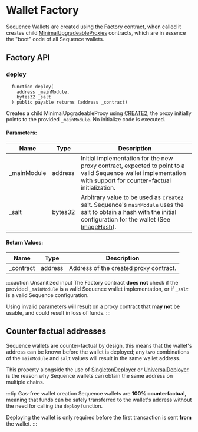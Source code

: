 # Wallet Factory

Sequence Wallets are created using the [Factory](https://github.com/0xsequence/wallet-contracts/blob/e0c5382636a88b4db4bcf0a70623355d7cd30fb4/contracts/Factory.sol) contract, when called it creates child [MinimalUpgradeableProxies](https://github.com/0xsequence/wallet-contracts/blob/e0c5382636a88b4db4bcf0a70623355d7cd30fb4/contracts/Wallet.sol) contracts, which are in essence the "boot" code of all Sequence wallets.

## Factory API

### deploy

```solidity
  function deploy(
    address _mainModule,
    bytes32 _salt
  ) public payable returns (address _contract)
```

Creates a child MinimalUpgradeableProxy using [CREATE2](https://eips.ethereum.org/EIPS/eip-1014), the proxy initially points to the provided `_mainModule`.
No initialize code is executed.

#### Parameters:

| Name        | Type    | Description                                                                                                                                                                   |
|-------------|---------|-------------------------------------------------------------------------------------------------------------------------------------------------------------------------------|
| _mainModule | address | Initial implementation for the new proxy contract, expected to point to a valid Sequence wallet implementation with support for counter-factual initialization.               |
| _salt       | bytes32 | Arbitrary value to be used as `create2` salt. Sequence's `mainModule` uses the salt to obtain a hash with the initial configuration for the wallet (See [ImageHash](#)).      |

#### Return Values:

| Name      | Type    | Description                            |
|-----------|---------|----------------------------------------|
| _contract | address | Address of the created proxy contract. |

:::caution Unsanitized input
The Factory contract **does not** check if the provided `_mainModule` is a valid Sequence wallet implementation, or if `_salt` is a valid Sequence configuration.

Using invalid parameters will result on a proxy contract that **may not** be usable, and could result in loss of funds.
:::

## Counter factual addresses

Sequence wallets are counter-factual by design, this means that the wallet's address can be known before the wallet is deployed; any two combinations of the `mainModule` and `salt` values will result in the same wallet address.

This property alongside the use of [SingletonDeployer](/wallet/wallet-contracts/universal-deployer) or [UniversalDeployer](/wallet/wallet-contracts/universal-deployer) is the reason why Sequence wallets can obtain the same address on multiple chains.

:::tip Gas-free wallet creation
Sequence wallets are **100% counterfactual**, meaning that funds can be safely transferred to the wallet's address without the need for calling the `deploy` function.

Deploying the wallet is only required before the first transaction is sent **from** the wallet.
:::
